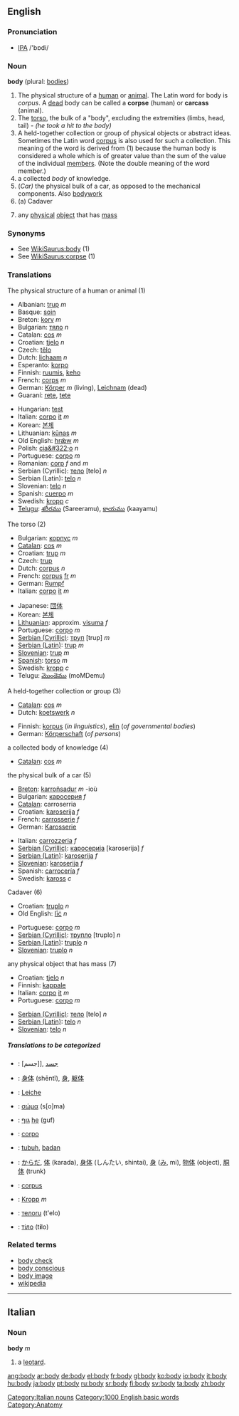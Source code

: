==English==

{{rank|help|number|alone|340|body|point|letter|become}}

===Pronunciation===
* [[IPA]] /'bɒdi/

===Noun===
'''body''' (plural: [[bodies]])

#The physical structure of a [[human]] or [[animal]].  The Latin word for body is ''corpus''.  A [[dead]] body can be called a '''corpse''' (human) or '''carcass''' (animal).
#The [[torso]], the bulk of a "body", excluding the extremities (limbs, head, tail) - ''(he took a hit to the body)''
#A held-together collection or group of physical objects or abstract ideas.  Sometimes the Latin word [[corpus]] is also used for such a collection.  This meaning of the word is derived from (1) because the human body is considered a whole which is of greater value than the sum of the value of the individual [[member]]s.  (Note the double meaning of the word member.)
#a collected ''body'' of knowledge.
#(''Car)''  the physical bulk of a car, as opposed to the mechanical components. Also [[bodywork]]
#(a) Cadaver
#{{physics}} any [[physical]] [[object]] that has [[mass]]

===Synonyms===
*See [[WikiSaurus:body]] (1)
*See [[WikiSaurus:corpse]] (1)

===Translations===
;The physical structure of a human or animal (1)
{{top}}
*Albanian: [[trup]] ''m''
*Basque: [[soin]]
*Breton: [[korv]] ''m''
*Bulgarian: [[тяло]] ''n''
*Catalan: [[cos]] ''m''
*Croatian: [[tjelo]] ''n''
*Czech: [[tělo]] {{n}}
*Dutch: [[lichaam]] ''n''
*Esperanto: [[korpo]]
*Finnish: [[ruumis]], [[keho]]
*French: [[corps]] ''m''
*German: [[Körper]] ''m'' (living), [[Leichnam]] (dead)
*Guaraní: [[rete]], [[tete]]
{{mid}}
*Hungarian: [[test]]
*Italian: [[corpo]] [[:it:corpo|it]] ''m''
*Korean: [[본체]]
*Lithuanian: [[kūnas]] ''m''
*Old English: [[hræw|hrǣw]] ''m''
*Polish: [[cia&#322;o]] ''n''
*Portuguese: [[corpo]] ''m''
*Romanian: [[corp]] ''f'' and ''m''
*Serbian (Cyrillic): [[тело]] [telo] ''n''
*Serbian (Latin): [[telo]] ''n''
*Slovenian: [[telo]] ''n''
*Spanish: [[cuerpo]] ''m''
*Swedish: [[kropp]] ''c''
*[[Telugu]]: [[శరీరము]] (Sareeramu), [[కాయము]] (kaayamu)
{{bottom}}

;The torso (2)
{{top}}
*Bulgarian: [[корпус]] ''m''
*[[Catalan]]: [[cos]] ''m''
*Croatian: [[trup]] ''m''
*Czech: [[trup]] {{m}}
*Dutch: [[corpus]] ''n''
*French: [[corpus]] [[:fr:corpus|fr]] ''m''
*German: [[Rumpf]]
*Italian: [[corpo]] [[:it:corpo|it]] ''m''
{{mid}}
*Japanese: [[団体]]
*Korean: [[본체]]
*[[Lithuanian]]: approxim. [[visuma]] ''f''
*Portuguese: [[corpo]] ''m''
*[[Serbian (Cyrillic)]]: [[труп]] [trup] ''m''
*[[Serbian (Latin)]]: [[trup]] ''m''
*[[Slovenian]]: [[trup]] ''m''
*[[Spanish]]: [[torso]] ''m''
*Swedish: [[kropp]] ''c''
*Telugu: [[మొండెము]] (moMDemu)
{{bottom}}

;A held-together collection or group (3)
{{top}}
*[[Catalan]]: [[cos]] ''m''
*Dutch: [[koetswerk]] ''n''
{{mid}}
*Finnish: [[korpus]] (''in linguistics''), [[elin]] (''of governmental bodies'')
*German: [[Körperschaft]] (''of persons'')
{{bottom}}

;a collected body of knowledge (4)
{{top}}
*[[Catalan]]: [[cos]] ''m''
{{mid}}
{{bottom}}

;the physical bulk of a car (5)
{{top}}
*[[Breton]]: [[karroñsadur]] ''m'' -ioù
*Bulgarian: [[каросерия]] ''f''
*[[Catalan]]: carroserria
*Croatian: [[karoserija]] ''f''
*French: [[carrosserie]] ''f''
*German: [[Karosserie]]
{{mid}}
*Italian: [[carrozzeria]] ''f''
*[[Serbian (Cyrillic)]]: [[каросерија]] [karoserija] ''f''
*[[Serbian (Latin)]]: [[karoserija]] ''f''
*[[Slovenian]]: [[karoserija]] ''f''
*Spanish: [[carrocería]] ''f''
*Swedish: [[kaross]] ''c''
{{bottom}}

;Cadaver (6)
{{top}}
*Croatian: [[truplo]] ''n''
*Old English: [[lic|līċ]] ''n''
{{mid}}
*Portuguese: [[corpo]] ''m''
*[[Serbian (Cyrillic)]]: [[трупло]] [truplo] ''n''
*[[Serbian (Latin)]]: [[truplo]] ''n''
*[[Slovenian]]: [[truplo]] ''n''
{{bottom}}

;any physical object that has mass (7)
{{top}}
*Croatian: [[tjelo]] ''n''
*Finnish: [[kappale]]
*Italian: [[corpo]] [[:it:corpo|it]] ''m''
*Portuguese: [[corpo]] ''m''
{{mid}}
*[[Serbian (Cyrillic)]]: [[тело]] [telo] ''n''
*[[Serbian (Latin)]]: [[telo]] ''n''
*[[Slovenian]]: [[telo]] ''n''
{{bottom}}

=====Translations to be categorized=====
{{checktrans}}

*{{ttbc|Arabic}}: [جسم]], [[جسد]]
*{{ttbc|Chinese}}: [[身体]] (shēntǐ), [[身]], [[躯体]]
*{{ttbc|German}}: [[Leiche]]
*{{ttbc|Greek}}: [[σώμα]] (s[o]ma)
*{{ttbc|Hebrew}}: [[גוף]] [[:he:גוף|he]] (guf)
*{{ttbc|Ido}}: [[corpo]]

*{{ttbc|Indonesian}}: [[tubuh]], [[badan]]
*{{ttbc|Japanese}}: [[からだ]], [[体]] (karada), [[身体]] (しんたい, shintai), [[身]] ([[み]], mi), [[物体]] (object), [[胴体]] (trunk)
*{{ttbc|Latin}}: [[corpus]]
*{{ttbc|Low Saxon}}: [[Kropp]] ''m''
*{{ttbc|Russian}}: [[тело]][[:ru:тело|ru]] (t'elo)
*{{ttbc|Ukrainian}}: [[тіло]] {{n}} (t'''i'''lo)

===Related terms===
*[[body check]]
*[[body conscious]]
*[[body image]]
*[[w:body|wikipedia]]

----

==Italian==
===Noun===
'''body''' ''m''
# a [[leotard]].
[[Category:Italian nouns]]

[[Category:1000 English basic words]]
[[Category:Anatomy]]

[[ang:body]]
[[ar:body]]
[[de:body]]
[[el:body]]
[[fr:body]]
[[gl:body]]
[[ko:body]]
[[io:body]]
[[it:body]]
[[hu:body]]
[[ja:body]]
[[pt:body]]
[[ru:body]]
[[sr:body]]
[[fi:body]]
[[sv:body]]
[[ta:body]]
[[zh:body]]